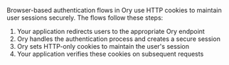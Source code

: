 Browser-based authentication flows in Ory use HTTP cookies to maintain user sessions securely. The flows follow these steps:

1. Your application redirects users to the appropriate Ory endpoint
2. Ory handles the authentication process and creates a secure session
3. Ory sets HTTP-only cookies to maintain the user's session
4. Your application verifies these cookies on subsequent requests

